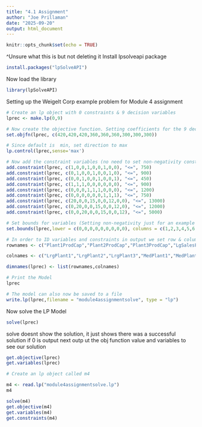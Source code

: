 ---
title: "4.1 Assignment"
author: "Joe Prillaman"
date: "2025-09-20"
output: html_document
---
```{r setup, include=FALSE}
knitr::opts_chunk$set(echo = TRUE)
```
^Unsure what this is but not deleting it
Install lpsolveapi package
```{r}
install.packages("lpSolveAPI")
```
Now load the library
```{r}
library(lpSolveAPI)
```
Setting up the Weigelt Corp example problem for Module 4 assignment
```{r}
# Create an lp object with 0 constraints & 9 decision variables
lprec <- make.lp(0,9)

# Now create the objective function. Setting coefficients for the 9 decision variables.
set.objfn(lprec, c(420,420,420,360,360,360,300,300,300))

# Since default is  min, set direction to max
lp.control(lprec,sense='max')

# Now add the constraint variables (no need to set non-negativity constraints)
add.constraint(lprec, c(1,0,0,1,0,0,1,0,0), "<=", 750)
add.constraint(lprec, c(0,1,0,0,1,0,0,1,0), "<=", 900)
add.constraint(lprec, c(0,0,1,0,0,1,0,0,1), "<=", 450)
add.constraint(lprec, c(1,1,1,0,0,0,0,0,0), "<=", 900)
add.constraint(lprec, c(0,0,0,1,1,1,0,0,0), "<=", 1200)
add.constraint(lprec, c(0,0,0,0,0,0,1,1,1), "<=", 750)
add.constraint(lprec, c(20,0,0,15,0,0,12,0,0), "<=", 13000)
add.constraint(lprec, c(0,20,0,0,15,0,0,12,0), "<=", 12000)
add.constraint(lprec, c(0,0,20,0,0,15,0,0,12), "<=", 5000)

# Set bounds for variables (Setting non-negativity just for an example for future reference)
set.bounds(lprec,lower = c(0,0,0,0,0,0,0,0,0), columns = c(1,2,3,4,5,6,7,8,9))

# In order to ID variables and constraints in output we set row & column names
rownames <- c("Plant1ProdCap","Plant2ProdCap","Plant3ProdCap","LgSalesFcst","MdSalesFcst","SmSalesFcst","Plant1StrgCap","Plant2StrgCap","Plant3StrgCap")

colnames <- c("LrgPlant1","LrgPlant2","LrgPlant3","MedPlant1","MedPlant2","MedPlant3","SmPlant1","SmPlant2","SmPlant3")

dimnames(lprec) <- list(rownames,colnames)

# Print the Model
lprec

# The model can also now be saved to a file
write.lp(lprec,filename = "module4assignmentsolve", type = "lp")
```
Now solve the LP Model
```{r}
solve(lprec)
```
solve doesnt show the solution, it just shows there was a successful solution if 0 is output
next outp ut the obj function value and variables to see our solution

```{r}
get.objective(lprec)
get.variables(lprec)
```

```{r}
# Create an lp object called m4

m4 <- read.lp("module4assignmentsolve.lp")
m4

```


```{r}
solve(m4)
get.objective(m4)
get.variables(m4)
get.constraints(m4)
```




